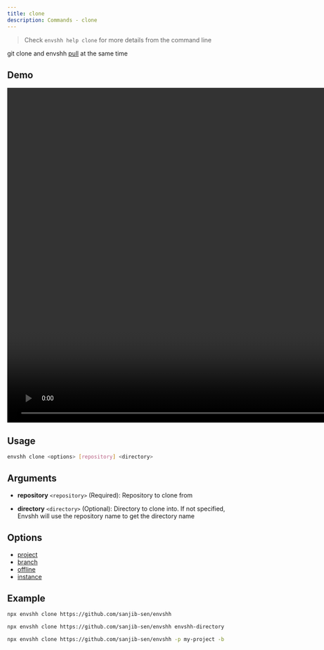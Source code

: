 ```yaml
---
title: clone
description: Commands - clone
---
```



> Check `envshh help clone` for more details from the command line

git clone and envshh [pull](/commands/pull) at the same time

## Demo

<video width="1478" height="772" controls>
  <source src={cloneTutorial} type="video/webm" />
</video>

## Usage

```sh
envshh clone <options> [repository] <directory>
```

## Arguments

- **repository** `<repository>` (Required):
  Repository to clone from

- **directory** `<directory>` (Optional):
  Directory to clone into. If not specified, Envshh will use the repository name to get the directory name

## Options

- [project](/core-concepts/project)
- [branch](/core-concepts/branch)
- [offline](/core-concepts/offline)
- [instance](/core-concepts/instance)

## Example

```sh
npx envshh clone https://github.com/sanjib-sen/envshh
```

```sh
npx envshh clone https://github.com/sanjib-sen/envshh envshh-directory # Custom Directory
```

```sh
npx envshh clone https://github.com/sanjib-sen/envshh -p my-project -b staging-branch -i work-instance # Options for pull
```
